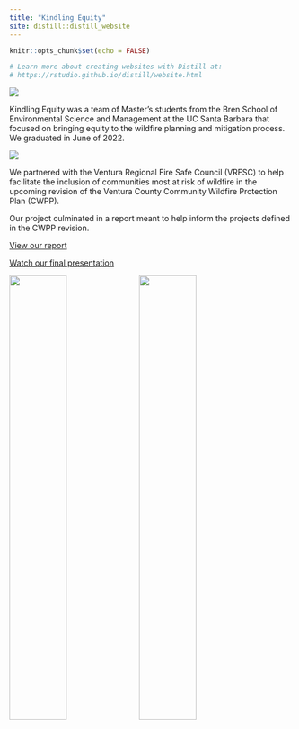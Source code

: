 ```yaml
---
title: "Kindling Equity"
site: distill::distill_website
---
```


```r
knitr::opts_chunk$set(echo = FALSE)

# Learn more about creating websites with Distill at:
# https://rstudio.github.io/distill/website.html

```

![](images/KE-team_all.jpg)

Kindling Equity was a team of Master's students from the Bren School of Environmental Science and Management at the UC Santa Barbara that focused on bringing equity to the wildfire planning and mitigation process. We graduated in June of 2022.


![](images/fire_watercolor.jpg)

We partnered with the Ventura Regional Fire Safe Council (VRFSC) to help facilitate the inclusion of communities most at risk of wildfire in the upcoming revision of the Ventura County Community Wildfire Protection Plan (CWPP).

Our project culminated in a report meant to help inform the projects defined in the CWPP revision.

[View our report](docs/final_report.html)

[Watch our final presentation](https://vimeo.com/710581526)

![](images/bren.png){width=45%} ![](images/firesafe.png){width=45%}

